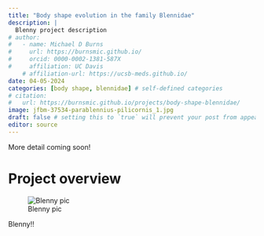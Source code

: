 ```yaml
---
title: "Body shape evolution in the family Blennidae"
description: | 
  Blenny project description
# author:
#   - name: Michael D Burns
#     url: https://burnsmic.github.io/
#     orcid: 0000-0002-1381-587X
#     affiliation: UC Davis
    # affiliation-url: https://ucsb-meds.github.io/ 
date: 04-05-2024
categories: [body shape, blennidae] # self-defined categories
# citation: 
#   url: https://burnsmic.github.io/projects/body-shape-blennidae/ 
image: jfbm-37534-parablennius-pilicornis_1.jpg
draft: false # setting this to `true` will prevent your post from appearing on your listing page until you're ready!
editor: source
---
```


More detail coming soon!

# Project overview

![Blenny pic](jfbm-37534-parablennius-pilicornis_1.jpg)

::: {.gray-italic .center-text}
Blenny!!
:::
